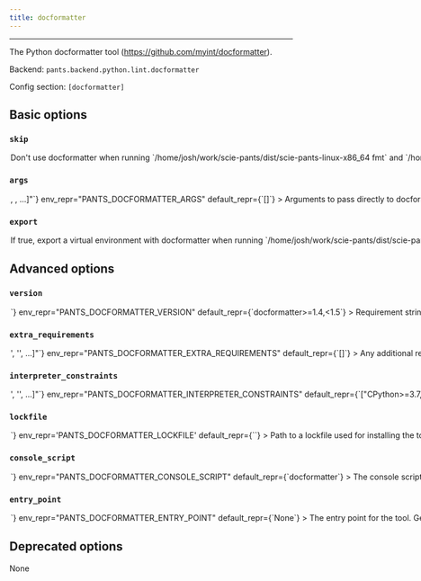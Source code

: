 ```yaml
---
title: docformatter
---
```



---

The Python docformatter tool (https://github.com/myint/docformatter).

Backend: <span className="color--primary">`pants.backend.python.lint.docformatter`</span>

Config section: <span className="color--primary">`[docformatter]`</span>

<span className={styles.options}>

## Basic options

### `skip`

<Option
  cli_repr={`--[no-]docformatter-skip`}
  env_repr="PANTS_DOCFORMATTER_SKIP"
  default_repr={`False`}
>
  Don&#x27;t use docformatter when running
  `/home/josh/work/scie-pants/dist/scie-pants-linux-x86_64 fmt` and
  `/home/josh/work/scie-pants/dist/scie-pants-linux-x86_64 lint`.
</Option>

### `args`

<Option
  cli_repr={`--docformatter-args="[<shell_str>, <shell_str>, ...]"`}
  env_repr="PANTS_DOCFORMATTER_ARGS"
  default_repr={`[]`}
>
  Arguments to pass directly to docformatter, e.g.
  `--docformatter-args='--wrap-summaries=100 --pre-summary-newline'`.
</Option>

### `export`

<Option
  cli_repr={`--[no-]docformatter-export`}
  env_repr='PANTS_DOCFORMATTER_EXPORT'
  default_repr={`True`}
>
If true, export a virtual environment with docformatter when running `/home/josh/work/scie-pants/dist/scie-pants-linux-x86_64 export`.

This can be useful, for example, with IDE integrations to point your editor to the tool&#x27;s binary.

</Option>

## Advanced options

### `version`

<Option
  cli_repr={`--docformatter-version=<str>`}
  env_repr="PANTS_DOCFORMATTER_VERSION"
  default_repr={`docformatter>=1.4,<1.5`}
>
  Requirement string for the tool.
</Option>

### `extra_requirements`

<Option
  cli_repr={`--docformatter-extra-requirements="['<str>', '<str>', ...]"`}
  env_repr="PANTS_DOCFORMATTER_EXTRA_REQUIREMENTS"
  default_repr={`[]`}
>
  Any additional requirement strings to use with the tool. This is useful if the
  tool allows you to install plugins or if you need to constrain a dependency to
  a certain version.
</Option>

### `interpreter_constraints`

<Option
  cli_repr={`--docformatter-interpreter-constraints="['<str>', '<str>', ...]"`}
  env_repr="PANTS_DOCFORMATTER_INTERPRETER_CONSTRAINTS"
  default_repr={`["CPython>=3.7,<4"]`}
>
  Python interpreter constraints for this tool.
</Option>

### `lockfile`

<Option
  cli_repr={`--docformatter-lockfile=<str>`}
  env_repr='PANTS_DOCFORMATTER_LOCKFILE'
  default_repr={`<default>`}
>
Path to a lockfile used for installing the tool.

Set to the string `<default>` to use a lockfile provided by Pants, so long as you have not changed the `--version` and `--extra-requirements` options, and the tool&#x27;s interpreter constraints are compatible with the default. Pants will error or warn if the lockfile is not compatible (controlled by `[python].invalid_lockfile_behavior`). See https://github.com/pantsbuild/pants/blob/release_2.12.1/src/python/pants/backend/python/lint/docformatter/docformatter.lock for the default lockfile contents.

Set to the string `<none>` to opt out of using a lockfile. We do not recommend this, though, as lockfiles are essential for reproducible builds.

To use a custom lockfile, set this option to a file path relative to the build root, then run `/home/josh/work/scie-pants/dist/scie-pants-linux-x86_64 generate-lockfiles --resolve=docformatter`.

As explained at https://www.pantsbuild.org/v2.12/docs/python-third-party-dependencies, lockfile generation via `generate-lockfiles` does not always work and you may want to manually generate the lockfile. You will want to set `[python].invalid_lockfile_behavior = 'ignore'` so that Pants does not complain about missing lockfile headers.

</Option>

### `console_script`

<Option
  cli_repr={`--docformatter-console-script=<str>`}
  env_repr="PANTS_DOCFORMATTER_CONSOLE_SCRIPT"
  default_repr={`docformatter`}
>
  The console script for the tool. Using this option is generally preferable to
  (and mutually exclusive with) specifying an --entry-point since console script
  names have a higher expectation of staying stable across releases of the tool.
  Usually, you will not want to change this from the default.
</Option>

### `entry_point`

<Option
  cli_repr={`--docformatter-entry-point=<str>`}
  env_repr="PANTS_DOCFORMATTER_ENTRY_POINT"
  default_repr={`None`}
>
  The entry point for the tool. Generally you only want to use this option if
  the tool does not offer a --console-script (which this option is mutually
  exclusive with). Usually, you will not want to change this from the default.
</Option>

## Deprecated options

None

</span>
